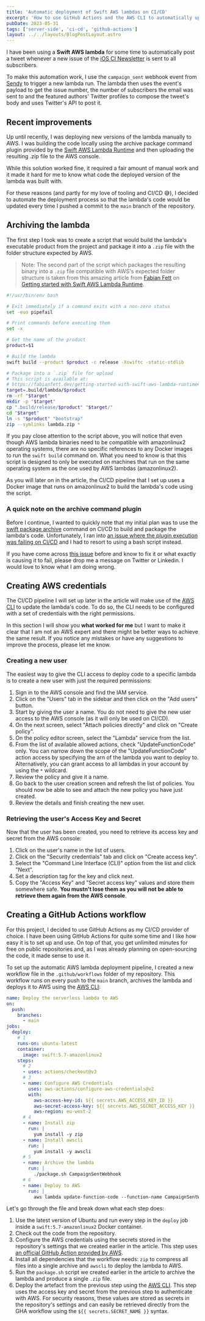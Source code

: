 ```yaml
---
title: 'Automatic deployment of Swift AWS lambdas on CI/CD'
excerpt: 'How to use GitHub Actions and the AWS CLI to automatically update the code for a Swift AWS lambda on every push to main.'
pubDate: 2023-05-31
tags: ['server-side', 'ci-cd', 'github-actions']
layout: ../../layouts/BlogPostLayout.astro
---
```



I have been using a **Swift AWS lambda** for some time to automatically post a tweet whenever a new issue of the [iOS CI Newsletter](https://www.polpiella.dev/newsletter) is sent to all subscribers.

To make this automation work, I use the `campaign_sent` webhook event from [Sendy](https://sendy.co) to trigger a new lambda run. The lambda then uses the event's payload to get the issue number, the number of subscribers the email was sent to and the featured authors' Twitter profiles to compose the tweet's body and uses Twitter's API to post it.

## Recent improvements

Up until recently, I was deploying new versions of the lambda manually to AWS. I was building the code locally using the archive package command plugin provided by the [Swift AWS Lambda Runtime](https://github.com/swift-server/swift-aws-lambda-runtime) and then uploading the resulting .zip file to the AWS console.

While this solution worked fine, it required a fair amount of manual work and it made it hard for me to know what code the deployed version of the lambda was built with.

For these reasons (and partly for my love of tooling and CI/CD 😅), I decided to automate the deployment process so that the lambda's code would be updated every time I pushed a commit to the `main` branch of the repository.

## Archiving the lambda

The first step I took was to create a script that would build the lambda's executable product from the project and package it into a `.zip` file with the folder structure expected by AWS.

> Note: The second part of the script which packages the resulting binary into a `.zip` file compatible with AWS's expected folder structure is taken from this amazing article from [Fabian Fett](https://twitter.com/fabianfett) on [Getting started with Swift AWS Lambda Runtime](https://fabianfett.dev/getting-started-with-swift-aws-lambda-runtime#step-6-packing-your-executable-for-deployment).

```bash:package.sh
#!/usr/bin/env bash

# Exit immediately if a command exits with a non-zero status
set -euo pipefail

# Print commands before executing them
set -x

# Get the name of the product
product=$1

# Build the lambda
swift build --product $product -c release -Xswiftc -static-stdlib

# Package into a `.zip` file for upload
# This script is available at:
# https://fabianfett.dev/getting-started-with-swift-aws-lambda-runtime#step-6-packing-your-executable-for-deployment
target=.build/lambda/$product
rm -rf "$target"
mkdir -p "$target"
cp ".build/release/$product" "$target/"
cd "$target"
ln -s "$product" "bootstrap"
zip --symlinks lambda.zip *
```

If you pay close attention to the script above, you will notice that even though AWS lambda binaries need to be compatible with amazonlinux2 operating systems, there are no specific references to any Docker images to run the `swift build` command on. What you need to know is that this script is designed to only be executed on machines that run on the same operating system as the one used by AWS lambdas (amazonlinux2).

As you will later on in the article, the CI/CD pipeline that I set up uses a Docker image that runs on amazonlinux2 to build the lambda's code using the script.

### A quick note on the archive command plugin

Before I continue, I wanted to quickly note that my initial plan was to use the [swift package archive](https://github.com/swift-server/swift-aws-lambda-runtime/blob/main/Plugins/AWSLambdaPackager/Plugin.swift#L24) command on CI/CD to build and package the lambda's code. Unfortunately, I ran into [an issue where the plugin execution was failing on CI/CD](https://github.com/polpielladev/sendy-webhooks/actions/runs/5113000554/jobs/9191696719) and I had to resort to using a bash script instead.

If you have come across [this issue](https://github.com/polpielladev/sendy-webhooks/actions/runs/5113000554/jobs/9191696719) before and know to fix it or what exactly is causing it to fail, please drop me a message on Twitter or Linkedin. I would love to know what I am doing wrong.

## Creating AWS credentials

The CI/CD pipeline I will set up later in the article will make use of the [AWS CLI](https://aws.amazon.com/cli/) to update the lambda's code. To do so, the CLI needs to be configured with a set of credentials with the right permissions.

In this section I will show you **what worked for me** but I want to make it clear that I am not an AWS expert and there might be better ways to achieve the same result. If you notice any mistakes or have any suggestions to improve the process, please let me know.

### Creating a new user

The easiest way to give the CLI access to deploy code to a specific lambda is to create a new user with just the required permissions:

1. Sign in to the AWS console and find the IAM service.
2. Click on the "Users" tab in the sidebar and then click on the "Add users" button.
3. Start by giving the user a name. You do not need to give the new user access to the AWS console (as it will only be used on CI/CD).
4. On the next screen, select "Attach policies directly" and click on "Create policy".
5. On the policy editor screen, select the "Lambda" service from the list.
6. From the list of available allowed actions, check "UpdateFunctionCode" only. You can narrow down the scope of the "UpdateFunctionCode" action access by specifying the arn of the lambda you want to deploy to. Alternatively, you can grant access to all lambdas in your account by using the `*` wildcard.
7. Review the policy and give it a name.
8. Go back to the user creation screen and refresh the list of policies. You should now be able to see and attach the new policy you have just created.
9. Review the details and finish creating the new user.

### Retrieving the user's Access Key and Secret

Now that the user has been created, you need to retrieve its access key and secret from the AWS console:

1. Click on the user's name in the list of users.
2. Click on the "Security credentials" tab and click on "Create access key".
3. Select the "Command Line Interface (CLI)" option from the list and click "Next".
4. Set a description tag for the key and click next.
5. Copy the "Access Key" and "Secret access key" values and store them somewhere safe. **You mustn't lose them as you will not be able to retrieve them again from the AWS console**.

## Creating a GitHub Actions workflow

For this project, I decided to use GitHub Actions as my CI/CD provider of choice. I have been using GitHub Actions for quite some time and I like how easy it is to set up and use. On top of that, you get unlimited minutes for free on public repositories and, as I was already planning on open-sourcing the code, it made sense to use it.

To set up the automatic AWS lambda deployment pipeline, I created a new workflow file in the `.github/workflows` folder of my repository. This workflow runs on every push to the `main` branch, archives the lambda and deploys it to AWS using the [AWS CLI](https://aws.amazon.com/cli/):

```yaml:deploy.yml
name: Deploy the serverless lambda to AWS
on:
  push:
    branches:
      - main
jobs:
  deploy:
    # 1
    runs-on: ubuntu-latest
    container:
      image: swift:5.7-amazonlinux2
    steps:
      # 2
      - uses: actions/checkout@v3
      # 3
      - name: Configure AWS Credentials
        uses: aws-actions/configure-aws-credentials@v2
        with:
          aws-access-key-id: ${{ secrets.AWS_ACCESS_KEY_ID }}
          aws-secret-access-key: ${{ secrets.AWS_SECRET_ACCESS_KEY }}
          aws-region: eu-west-2
      # 4
      - name: Install zip
        run: |
          yum install -y zip
      - name: Install awscli
        run: |
          yum install -y awscli
      # 5
      - name: Archive the lambda
        run: |
          ./package.sh CampaignSentWebhook
      # 6
      - name: Deploy to AWS
        run: |
          aws lambda update-function-code --function-name CampaignSentWebhook --zip-file fileb://.build/lambda/CampaignSentWebhook/lambda.zip
```

Let's go through the file and break down what each step does:

1. Use the latest version of Ubuntu and run every step in the `deploy` job inside a `swift:5.7-amazonlinux2` Docker container.
2. Check out the code from the repository.
3. Configure the AWS credentials using the secrets stored in the repository's settings that we created earlier in the article. This step uses [an official GitHub Action provided by AWS](https://github.com/aws-actions/configure-aws-credentials).
4. Install all dependencies that the workflow needs: `zip` to compress all files into a single archive and `awscli` to deploy the lambda to AWS.
5. Run the `package.sh` script we created earlier in the article to archive the lambda and produce a single `.zip` file.
6. Deploy the artefact from the previous step using the [AWS CLI](https://aws.amazon.com/cli/). This step uses the access key and secret from the previous step to authenticate with AWS. For security reasons, these values are stored as secrets in the repository's settings and can easily be retrieved directly from the GHA workflow using the `${{ secrets.SECRET_NAME }}` syntax.
